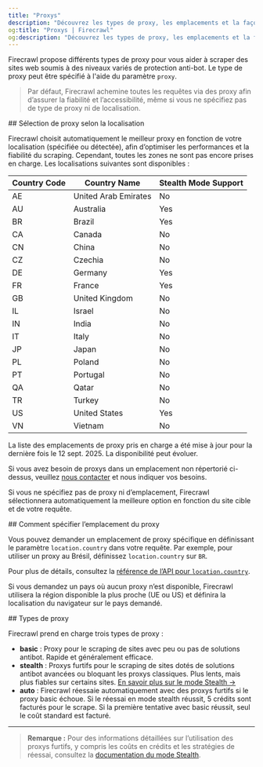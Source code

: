 ```yaml
---
title: "Proxys"
description: "Découvrez les types de proxy, les emplacements et la façon dont Firecrawl sélectionne des proxy pour vos requêtes."
og:title: "Proxys | Firecrawl"
og:description: "Découvrez les types de proxy, les emplacements et la façon dont Firecrawl sélectionne des proxy pour vos requêtes."
---
```



Firecrawl propose différents types de proxy pour vous aider à scraper des sites web soumis à des niveaux variés de protection anti-bot. Le type de proxy peut être spécifié à l&#39;aide du paramètre `proxy`.

> Par défaut, Firecrawl achemine toutes les requêtes via des proxy afin d’assurer la fiabilité et l’accessibilité, même si vous ne spécifiez pas de type de proxy ni de localisation.

<div id="location-based-proxy-selection">
  ## Sélection de proxy selon la localisation
</div>

Firecrawl choisit automatiquement le meilleur proxy en fonction de votre localisation (spécifiée ou détectée), afin d’optimiser les performances et la fiabilité du scraping. Cependant, toutes les zones ne sont pas encore prises en charge. Les localisations suivantes sont disponibles :

| Country Code | Country Name         | Stealth Mode Support |
|--------------|----------------------|----------------------|
| AE           | United Arab Emirates | No                   |
| AU           | Australia            | Yes                  |
| BR           | Brazil               | Yes                  |
| CA           | Canada               | No                   |
| CN           | China                | No                   |
| CZ           | Czechia              | No                   |
| DE           | Germany              | Yes                  |
| FR           | France               | Yes                  |
| GB           | United Kingdom       | No                   |
| IL           | Israel               | No                   |
| IN           | India                | No                   |
| IT           | Italy                | No                   |
| JP           | Japan                | No                   |
| PL           | Poland               | No                   |
| PT           | Portugal             | No                   |
| QA           | Qatar                | No                   |
| TR           | Turkey               | No                   |
| US           | United States        | Yes                  |
| VN           | Vietnam              | No                   |

<Warning>La liste des emplacements de proxy pris en charge a été mise à jour pour la dernière fois le 12 sept. 2025. La disponibilité peut évoluer.</Warning>

Si vous avez besoin de proxys dans un emplacement non répertorié ci-dessus, veuillez [nous contacter](mailto:help@firecrawl.com) et nous indiquer vos besoins.

Si vous ne spécifiez pas de proxy ni d’emplacement, Firecrawl sélectionnera automatiquement la meilleure option en fonction du site cible et de votre requête.

<div id="how-to-specify-proxy-location">
  ## Comment spécifier l’emplacement du proxy
</div>

Vous pouvez demander un emplacement de proxy spécifique en définissant le paramètre `location.country` dans votre requête. Par exemple, pour utiliser un proxy au Brésil, définissez `location.country` sur `BR`.

Pour plus de détails, consultez la [référence de l’API pour `location.country`](https://docs.firecrawl.dev/api-reference/endpoint/scrape#body-location).

<CodeGroup>
  <LocationPython />

  <LocationNode />

  <LocationCURL />
</CodeGroup>

<Info>Si vous demandez un pays où aucun proxy n’est disponible, Firecrawl utilisera la région disponible la plus proche (UE ou US) et définira la localisation du navigateur sur le pays demandé.</Info>

<div id="proxy-types">
  ## Types de proxy
</div>

Firecrawl prend en charge trois types de proxy :

* **basic** : Proxy pour le scraping de sites avec peu ou pas de solutions antibot. Rapide et généralement efficace.
* **stealth** : Proxys furtifs pour le scraping de sites dotés de solutions antibot avancées ou bloquant les proxys classiques. Plus lents, mais plus fiables sur certains sites. [En savoir plus sur le mode Stealth →](/fr/features/stealth-mode)
* **auto** : Firecrawl réessaie automatiquement avec des proxys furtifs si le proxy basic échoue. Si le réessai en mode stealth réussit, 5 crédits sont facturés pour le scrape. Si la première tentative avec basic réussit, seul le coût standard est facturé.

***

> **Remarque :** Pour des informations détaillées sur l’utilisation des proxys furtifs, y compris les coûts en crédits et les stratégies de réessai, consultez la [documentation du mode Stealth](/fr/features/stealth-mode).
